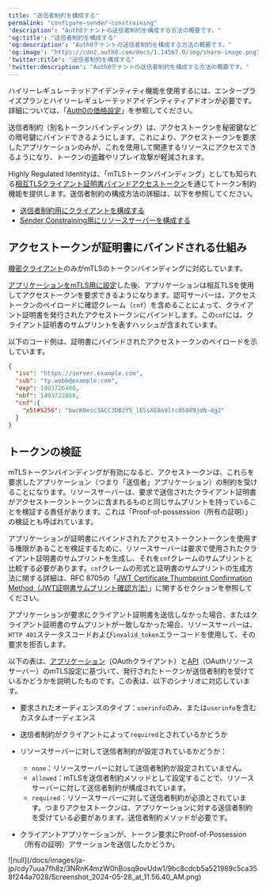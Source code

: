 ```yaml
---
title: "送信者制約を構成する"
permalink: "configure-sender-constraining"
'description': "Auth0テナントの送信者制約を構成する方法の概要です。"
'og:title': "送信者制約を構成する"
'og:description': "Auth0テナントの送信者制約を構成する方法の概要です。"
'og:image': "https://cdn2.auth0.com/docs/1.14567.0/img/share-image.png"
'twitter:title': "送信者制約を構成する"
'twitter:description': "Auth0テナントの送信者制約を構成する方法の概要です。"
---
```


<Callout icon="file-lines" color="#0EA5E9" iconType="regular">

ハイリーレギュレーテッドアイデンティティ機能を使用するには、エンタープライズプランとハイリーレギュレーテッドアイデンティティアドオンが必要です。詳細については、「[Auth0の価格設定](https://auth0.com/pricing/)」を参照してください。

</Callout>

送信者制約（別名トークンバインディング）は、アクセストークンを秘密鍵などの暗号鍵にバインドできるようにします。これにより、アクセストークンを要求したアプリケーションのみが、これを使用して関連するリソースにアクセスできるようになり、トークンの盗難やリプレイ攻撃が軽減されます。

Highly Regulated Identityは、「mTLSトークンバインディング」としても知られる[相互TLSクライアント証明書バインドアクセストークン](https://www.rfc-editor.org/rfc/rfc8705)を通じてトークン制約機能を提供します。送信者制約の構成方法の詳細は、以下を参照してください。

* [送信者制約用にクライアントを構成する](/docs/ja-jp/configure-client-for-sender-constraining)
* [Sender Constraining用にリソースサーバーを構成する](/docs/ja-jp/secure/sender-constraining/configure-sender-constraining/configure-resource-server-for-sender-constraining)

## アクセストークンが証明書にバインドされる仕組み

<Callout icon="file-lines" color="#0EA5E9" iconType="regular">

[機密クライアント](/docs/ja-jp/get-started/applications/confidential-and-public-applications#confidential-applications)のみがmTLSのトークンバインディングに対応しています。

</Callout>

[アプリケーションをmTLS用に設定](/docs/ja-jp/get-started/applications/configure-mtls/configure-mtls-for-a-client)した後、アプリケーションは相互TLSを使用してアクセストークンを要求できるようになります。認可サーバーは、アクセストークンのペイロードに確認クレーム（`cnf`）を含めることによって、クライアント証明書を発行されたアクセストークンにバインドします。この`cnf`には、クライアント証明書のサムプリントを表すハッシュが含まれています。

以下のコード例は、証明書にバインドされたアクセストークンのペイロードを示しています。

```json lines
{
  "iss": "https://server.example.com",
  "sub": "ty.webb@example.com",
  "exp": 1493726400,
  "nbf": 1493722800,
  "cnf":{
    "x5t#S256": "bwcK0esc3ACC3DB2Y5_lESsXE8o9ltc05O89jdN-dg2"
  }
}
```

## トークンの検証

mTLSトークンバインディングが有効になると、アクセストークンは、これらを要求したアプリケーション（つまり「送信者」アプリケーション）の制約を受けることになります。リソースサーバーは、要求で送信されたクライアント証明書がアクセストークントークンに含まれるものと同じサムプリントを持っていることを検証する責任があります。これは「Proof-of-possession（所有の証明）」の検証とも呼ばれています。

アプリケーションが証明書にバインドされたアクセストークントークンを使用する権限があることを検証するために、リソースサーバーは要求で使用されたクライアント証明書のサムプリントを生成し、それを`cnf`クレームのサムプリントと比較する必要があります。`cnf`クレームの形式と証明書のサムプリントの生成方法に関する詳細は、RFC 8705の「[JWT Certificate Thumbprint Confirmation Method（JWT証明書サムプリント確認方法）](https://www.rfc-editor.org/rfc/rfc8705#name-jwt-certificate-thumbprint-)」に関するセクションを参照してください。

アプリケーションが要求にクライアント証明書を送信しなかった場合、またはクライアント証明書のサムプリントが一致しなかった場合、リソースサーバーは、`HTTP 401`ステータスコードおよび`invalid_token`エラーコードを使用して、その要求を拒否します。

以下の表は、[アプリケーション](/docs/ja-jp/get-started/applications/configure-mtls/configure-mtls-for-a-client)（<Tooltip data-tooltip-id="react-containers-DefinitionTooltip-0" href="/docs/ja-jp/glossary?term=oath2" tip="OAuth 2.0: 認可プロトコルとワークフローを定義する認可フレームワーク。" cta="用語集の表示">OAuth</Tooltip>クライアント）と[API](/docs/ja-jp/get-started/applications/configure-mtls/set-up-resource-server-for-token-binding)（OAuthリソースサーバー）のmTLS設定に基づいて、発行されたトークンが送信者制約を受けているかどうかを説明したものです。この表は、以下のシナリオに対応しています。

* 要求されたオーディエンスのタイプ：`userinfo`のみ、または`userinfo`を含むカスタムオーディエンス
* 送信者制約がクライアントによって`required`とされているかどうか
* リソースサーバーに対して送信者制約が設定されているかどうか：

  + `none`：リソースサーバーに対して送信者制約が設定されていません。
  + `allowed`：mTLSを送信者制約メソッドとして設定することで、リソースサーバーに対して送信者制約が構成されています。
  + `required`：リソースサーバーに対して送信者制約が必須とされています。つまりアクセストークンは、アプリケーションに対する送信者制約を受けている必要があります。送信者制約メソッドが必要です。
* クライアントアプリケーションが、トークン要求にProof-of-Possession（所有の証明）アサーションを送信したかどうか。

<Frame>![null](/docs/images/ja-jp/cdy7uua7fh8z/3NRnK4mzW0hBosq9ovUdw1/9bc8cdcb5a521989c5ca358f244a7028/Screenshot_2024-05-28_at_11.56.40_AM.png)</Frame>

